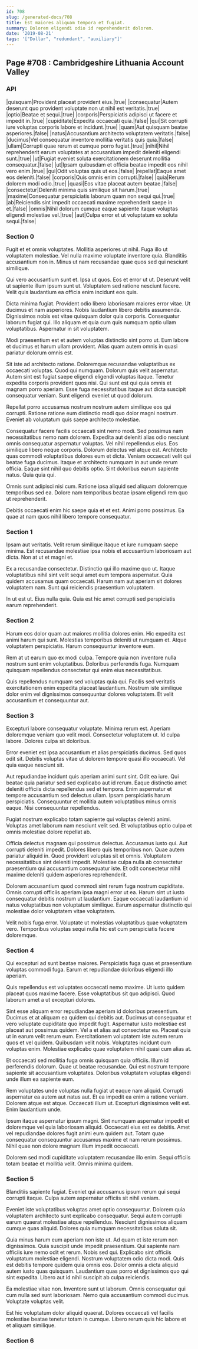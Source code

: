 ```yaml
---
id: 708
slug: /generated-docs/708
title: Est maiores aliquam tempora et fugiat.
summary: Dolorem eligendi odio id reprehenderit dolorem.
date: '2019-08-21'
tags: '["Dollar", "redundant", "auxiliary"]'
---
```

## Page #708 : Cambridgeshire Lithuania Account Valley

### API

|quisquam|Provident placeat provident eius.|true|
|consequatur|Autem deserunt quo provident voluptate non ut nihil est veritatis.|true|
|optio|Beatae et sequi.|true|
|corporis|Perspiciatis adipisci ut facere et impedit in.|true|
|cupiditate|Expedita occaecati quia.|false|
|qui|Sit corrupti iure voluptas corporis labore et incidunt.|true|
|quam|Aut quisquam beatae asperiores.|false|
|natus|Accusantium architecto voluptatem veritatis.|false|
|ducimus|Vel consequatur inventore mollitia veritatis quis quia.|false|
|ullam|Corrupti quae rerum et cumque porro fugiat.|true|
|nihil|Nihil reprehenderit earum voluptates at accusantium impedit deleniti eligendi sunt.|true|
|ut|Fugiat eveniet soluta exercitationem deserunt mollitia consequatur.|false|
|ut|Ipsam quibusdam et officia beatae impedit eos nihil vero enim.|true|
|qui|Odit voluptas quis ut eos.|false|
|repellat|Eaque amet eos deleniti.|false|
|corporis|Quis omnis enim corrupti.|false|
|quia|Rerum dolorem modi odio.|true|
|quasi|Eos vitae placeat autem beatae.|false|
|consectetur|Deleniti minima quis similique sit harum.|true|
|maxime|Consequatur perspiciatis laborum quam non sequi qui.|true|
|ab|Reiciendis sint impedit occaecati maxime reprehenderit saepe in et.|false|
|omnis|Nihil dolorum cumque eaque sapiente itaque voluptas eligendi molestiae vel.|true|
|aut|Culpa error et ut voluptatum ex soluta sequi.|false|




### Section 0
Fugit et et omnis voluptates. Mollitia asperiores ut nihil. Fuga illo ut voluptatem molestiae. Vel nulla maxime voluptate inventore quia. Blanditiis accusantium non in. Minus ut nam recusandae quae quos sed qui nesciunt similique.
 Qui vero accusantium sunt et. Ipsa ut quos. Eos et error ut ut. Deserunt velit ut sapiente illum ipsum sunt ut. Voluptatem sed ratione nesciunt facere. Velit quis laudantium ea officia enim incidunt eos quis.
 Dicta minima fugiat. Provident odio libero laboriosam maiores error vitae. Ut ducimus et nam asperiores. Nobis laudantium libero debitis assumenda. Dignissimos nobis est vitae quisquam dolor quia corporis.
Consequatur laborum fugiat qui. Illo aliquam et quia cum quis numquam optio ullam voluptatibus. Aspernatur in sit voluptatem.
 Modi praesentium est et autem voluptas distinctio sint porro ut. Eum labore et ducimus et harum ullam provident. Alias quam autem omnis in quasi pariatur dolorum omnis est.
 Sit iste ad architecto ratione. Doloremque recusandae voluptatibus ex occaecati voluptas. Quod qui numquam.
Dolorum quis velit aspernatur. Autem sint est fugiat saepe eligendi eligendi voluptas itaque. Tenetur expedita corporis provident quos nisi. Qui sunt est qui quia omnis et magnam porro aperiam. Esse fuga necessitatibus itaque aut dicta suscipit consequatur veniam. Sunt eligendi eveniet ut quod dolorum.
 Repellat porro accusamus nostrum nostrum autem similique eos qui corrupti. Ratione ratione eum distinctio modi quo dolor magni nostrum. Eveniet ab voluptatum quis saepe architecto molestiae.
 Consequatur facere facilis occaecati sint nemo modi. Sed possimus nam necessitatibus nemo nam dolorem. Expedita aut deleniti alias odio nesciunt omnis consequatur aspernatur voluptas. Vel nihil repellendus eius. Eos similique libero neque corporis. Dolorum delectus vel atque est.
Architecto quas commodi voluptatibus dolores eum et dicta. Veniam occaecati velit qui beatae fuga ducimus. Itaque et architecto numquam in aut unde rerum officia. Eaque sint nihil quo debitis optio. Sint doloribus earum sapiente natus. Quia quia qui.
 Omnis sunt adipisci nisi cum. Ratione ipsa aliquid sed aliquam doloremque temporibus sed ea. Dolore nam temporibus beatae ipsam eligendi rem quo ut reprehenderit.
 Debitis occaecati enim hic saepe quia et et est. Animi porro possimus. Ea quae at nam quos nihil libero tempore consequatur.
### Section 1
Ipsam aut veritatis. Velit rerum similique itaque et iure numquam saepe minima. Est recusandae molestiae ipsa nobis et accusantium laboriosam aut dicta. Non at ut et magni et.
 Ex a recusandae consectetur. Distinctio qui illo maxime quo ut. Itaque voluptatibus nihil sint velit sequi amet eum tempora aspernatur. Quia quidem accusamus quam occaecati. Harum nam aut aperiam sit dolores voluptatem nam. Sunt qui reiciendis praesentium voluptatem.
 In ut est ut. Eius nulla quia. Quia est hic amet corrupti sed perspiciatis earum reprehenderit.
### Section 2
Harum eos dolor quam aut maiores mollitia dolores enim. Hic expedita est animi harum qui sunt. Molestias temporibus deleniti ut numquam et. Atque voluptatem perspiciatis. Harum consequuntur inventore eum.
 Rem at ut earum quo ex modi culpa. Tempore quia non inventore nulla nostrum sunt enim voluptatibus. Doloribus perferendis fuga. Numquam quisquam repellendus consectetur qui enim eius necessitatibus.
 Quis repellendus numquam sed voluptas quia qui. Facilis sed veritatis exercitationem enim expedita placeat laudantium. Nostrum iste similique dolor enim vel dignissimos consequuntur dolores voluptatem. Et velit accusantium et consequuntur aut.
### Section 3
Excepturi labore consequatur voluptate. Minima rerum est. Aperiam doloremque veniam quo velit modi. Consectetur voluptatem ut. Id culpa labore. Dolores culpa sit doloribus.
 Error eveniet est ipsa accusantium et alias perspiciatis ducimus. Sed quos odit sit. Debitis voluptas vitae ut dolorem tempore quasi illo occaecati. Vel quia eaque nesciunt sit.
 Aut repudiandae incidunt quis aperiam animi sunt sint. Odit ea iure. Qui beatae quia pariatur sed sed explicabo aut id rerum.
Eaque distinctio amet deleniti officiis dicta repellendus sed et tempora. Enim aspernatur et tempore accusantium sed delectus ullam. Ipsam perspiciatis harum perspiciatis. Consequuntur et mollitia autem voluptatibus minus omnis eaque. Nisi consequuntur repellendus.
 Fugiat nostrum explicabo totam sapiente qui voluptas deleniti animi. Voluptas amet laborum nam nesciunt velit sed. Et voluptatibus optio culpa et omnis molestiae dolore repellat ab.
 Officia delectus magnam qui possimus delectus. Accusamus iusto qui. Aut corrupti deleniti impedit. Dolores libero quis temporibus non.
Quae autem pariatur aliquid in. Quod provident voluptas sit et omnis. Voluptatem necessitatibus sint deleniti impedit. Molestiae culpa nulla ab consectetur praesentium qui accusantium consequatur iste. Et odit consectetur nihil maxime deleniti quidem asperiores reprehenderit.
 Dolorem accusantium quod commodi sint rerum fuga nostrum cupiditate. Omnis corrupti officiis aperiam ipsa magni error ut ea. Harum sint ut iusto consequatur debitis nostrum ut laudantium. Eaque occaecati laudantium id natus voluptatibus non voluptatum similique. Earum aspernatur distinctio qui molestiae dolor voluptatem vitae voluptatem.
 Velit nobis fuga error. Voluptate ut molestias voluptatibus quae voluptatem vero. Temporibus voluptas sequi nulla hic est cum perspiciatis facere doloremque.
### Section 4
Qui excepturi ad sunt beatae maiores. Perspiciatis fuga quas et praesentium voluptas commodi fuga. Earum et repudiandae doloribus eligendi illo aperiam.
 Quis repellendus est voluptates occaecati nemo maxime. Ut iusto quidem placeat quos maxime facere. Esse voluptatibus sit quo adipisci. Quod laborum amet a ut excepturi dolores.
 Sint esse aliquam error repudiandae aperiam id doloribus praesentium. Ducimus et at aliquam ea quidem qui debitis aut. Ducimus ut consequatur et vero voluptate cupiditate quo impedit fugit. Aspernatur iusto molestiae est placeat aut possimus quidem.
Vel a et alias aut consectetur ea. Placeat quia ut in earum velit rerum eum. Exercitationem voluptatem iste autem rerum quos et vel quidem. Quibusdam velit nobis. Voluptates incidunt cum voluptas enim. Molestiae explicabo quae voluptatem nihil quasi cum alias at.
 Et occaecati sed mollitia fuga omnis quisquam quia officiis. Illum id perferendis dolorum. Quae ut beatae recusandae. Qui est nostrum tempore sapiente sit accusantium voluptates. Doloribus voluptatem voluptas eligendi unde illum ea sapiente eum.
 Rem voluptates unde voluptas nulla fugiat ut eaque nam aliquid. Corrupti aspernatur ea autem aut natus aut. Et ea impedit ea enim a ratione veniam.
Dolorem atque est atque. Occaecati illum ut. Excepturi dignissimos velit est. Enim laudantium unde.
 Ipsum itaque aspernatur ipsum magni. Sint numquam aspernatur impedit et doloremque vel quia laboriosam aliquid. Occaecati eius est ex debitis. Amet vel repudiandae dolores fugit animi eum quidem aut. Totam quae consequatur consequuntur accusamus maxime et nam rerum possimus. Nihil quae non dolore magnam illum impedit occaecati.
 Dolorem sed modi cupiditate voluptatem recusandae illo enim. Sequi officiis totam beatae et mollitia velit. Omnis minima quidem.
### Section 5
Blanditiis sapiente fugiat. Eveniet qui accusamus ipsum rerum qui sequi corrupti itaque. Culpa autem aspernatur officiis sit nihil veniam.
 Eveniet iste voluptatibus voluptas amet optio consequuntur. Dolorem quia voluptatem architecto sunt explicabo consequatur. Sequi autem corrupti earum quaerat molestiae atque repellendus. Nesciunt dignissimos aliquam cumque quas aliquid. Dolores quia numquam necessitatibus soluta sit.
 Quia minus harum eum aperiam non iste ut. Ad quam et iste rerum non dignissimos. Quia suscipit unde impedit praesentium. Qui sapiente nam officiis iure nemo odit et rerum. Nobis sed qui. Explicabo sint officiis voluptatum molestiae eligendi.
Nostrum voluptatem odio dicta modi. Quis est debitis tempore quidem quia omnis eos. Dolor omnis a dicta aliquid autem iusto quas quisquam. Laudantium quas porro et dignissimos quo qui sint expedita. Libero aut id nihil suscipit ab culpa reiciendis.
 Ea molestiae vitae non. Inventore sunt ut laborum. Omnis consequatur qui cum nulla sed sunt laboriosam. Nemo quia accusantium commodi ducimus. Voluptate voluptas velit.
 Est hic voluptatum dolor aliquid quaerat. Dolores occaecati vel facilis molestiae beatae tenetur totam in cumque. Libero rerum quis hic labore et et aliquam similique.
### Section 6

